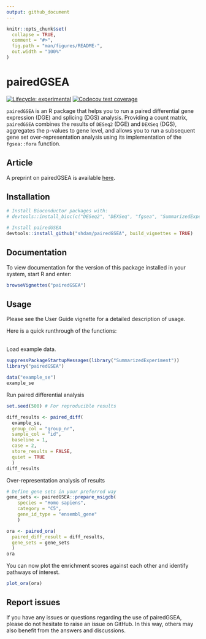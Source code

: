 ```yaml
---
output: github_document
---
```


<!-- README.md is generated from README.Rmd. Please edit that file -->

```r
knitr::opts_chunk$set(
  collapse = TRUE,
  comment = "#>",
  fig.path = "man/figures/README-",
  out.width = "100%"
)
```

# pairedGSEA

<!-- badges: start -->
[![Lifecycle: experimental](https://img.shields.io/badge/lifecycle-experimental-orange.svg)](https://lifecycle.r-lib.org/articles/stages.html#experimental)
[![Codecov test coverage](https://codecov.io/gh/shdam/pairedGSEA/branch/master/graph/badge.svg)](https://app.codecov.io/gh/shdam/pairedGSEA?branch=master)
<!-- badges: end -->



`pairedGSEA` is an R package that helps you to run a paired differential gene expression (DGE) and splicing (DGS) analysis.
Providing a count matrix, `pairedGSEA` combines the results of `DESeq2` (DGE) and `DEXSeq` (DGS), aggregates the p-values to gene level, and allows you to run a subsequent gene set over-representation analysis using its implementation of the `fgsea::fora` function. 


## Article

A preprint on pairedGSEA is available [here](https://doi.org/10.1101/2022.08.29.505720).


## Installation


``` r
# Install Bioconductor packages with:
# devtools::install_bioc(c("DESeq2", "DEXSeq", "fgsea", "SummarizedExperiment", "S4Vectors", "sva", "BiocParallel"))

# Install pairedGSEA
devtools::install_github("shdam/pairedGSEA", build_vignettes = TRUE)

```



## Documentation

To view documentation for the version of this package installed in your system, start R and enter:

```r
browseVignettes("pairedGSEA")
```




## Usage

Please see the User Guide vignette for a detailed description of usage.

Here is a quick runthrough of the functions:


<br>
Load example data.
```r
suppressPackageStartupMessages(library("SummarizedExperiment"))
library("pairedGSEA")

data("example_se")
example_se
```

Run paired differential analysis

```r
set.seed(500) # For reproducible results

diff_results <- paired_diff(
  example_se,
  group_col = "group_nr",
  sample_col = "id",
  baseline = 1,
  case = 2,
  store_results = FALSE,
  quiet = TRUE
  )
diff_results
```

Over-representation analysis of results

```r
# Define gene sets in your preferred way
gene_sets <- pairedGSEA::prepare_msigdb(
    species = "Homo sapiens",
    category = "C5",
    gene_id_type = "ensembl_gene"
    )

ora <- paired_ora(
  paired_diff_result = diff_results,
  gene_sets = gene_sets
  )
ora
```

You can now plot the enrichment scores against each other and identify pathways of interest.

```r
plot_ora(ora)
```


## Report issues

If you have any issues or questions regarding the use of pairedGSEA, please do not hesitate to raise an issue on GitHub. In this way, others may also benefit from the answers and discussions.
